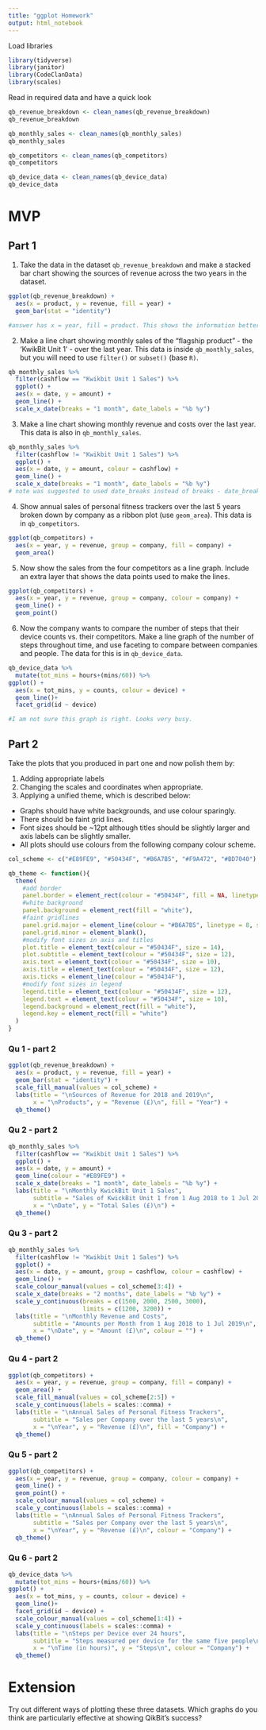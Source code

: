 ```yaml
---
title: "ggplot Homework"
output: html_notebook
---
```


Load libraries

```r
library(tidyverse)
library(janitor)
library(CodeClanData)
library(scales)
```

Read in required data and have a quick look

```r
qb_revenue_breakdown <- clean_names(qb_revenue_breakdown)
qb_revenue_breakdown

qb_monthly_sales <- clean_names(qb_monthly_sales)
qb_monthly_sales

qb_competitors <- clean_names(qb_competitors)
qb_competitors

qb_device_data <- clean_names(qb_device_data)
qb_device_data
```


# MVP

## Part 1

1. Take the data in the dataset `qb_revenue_breakdown` and make a stacked bar chart showing the sources of revenue across the two years in the dataset.

```r
ggplot(qb_revenue_breakdown) +
  aes(x = product, y = revenue, fill = year) +
  geom_bar(stat = "identity")

#answer has x = year, fill = product. This shows the information better.
```


2.	Make a line chart showing monthly sales of the "flagship product" - the 'KwikBit Unit 1' - over the last year. This data is inside `qb_monthly_sales`, but you will need to use `filter()` or `subset()` (base `R)`.

```r
qb_monthly_sales %>% 
  filter(cashflow == "Kwikbit Unit 1 Sales") %>% 
  ggplot() +
  aes(x = date, y = amount) +
  geom_line() +
  scale_x_date(breaks = "1 month", date_labels = "%b %y")
```

3.	Make a line chart showing monthly revenue and costs over the last year. This data is also in `qb_monthly_sales`.	

```r
qb_monthly_sales %>% 
  filter(cashflow != "Kwikbit Unit 1 Sales") %>% 
  ggplot() +
  aes(x = date, y = amount, colour = cashflow) +
  geom_line() +
  scale_x_date(breaks = "1 month", date_labels = "%b %y")
# note was suggested to used date_breaks instead of breaks - date_breaks seems to be depreciated?
```

4.	Show annual sales of personal fitness trackers over the last 5 years broken down by company as a ribbon plot (use `geom_area`). This data is in `qb_competitors`.

```r
ggplot(qb_competitors) +
  aes(x = year, y = revenue, group = company, fill = company) +
  geom_area()
```

5. Now show the sales from the four competitors as a line graph. Include an extra layer that shows the data points used to make the lines.

```r
ggplot(qb_competitors) +
  aes(x = year, y = revenue, group = company, colour = company) +
  geom_line() +
  geom_point()
```

6. Now the company wants to compare the number of steps that their device counts vs. their competitors. Make a line graph of the number of steps throughout time, and use faceting to compare between companies and people. The data for this is in `qb_device_data`.

```r
qb_device_data %>% 
  mutate(tot_mins = hours+(mins/60)) %>% 
ggplot() +
  aes(x = tot_mins, y = counts, colour = device) +
  geom_line()+
  facet_grid(id ~ device)

#I am not sure this graph is right. Looks very busy.
```


## Part 2 

Take the plots that you produced in part one and now polish them by:

1. Adding appropriate labels
2. Changing the scales and coordinates when appropriate.
3. Applying a unified theme, which is described below:
  * Graphs should have white backgrounds, and use colour sparingly.
  * There should be faint grid lines.
  * Font sizes should be ~12pt although titles should be slightly larger and axis labels can be slightly smaller. 
  * All plots should use colours from the following company colour scheme.

```r
col_scheme <- c("#E89FE9", "#50434F", "#B6A7B5", "#F9A472", "#BD7040")
```

```r
qb_theme <- function(){
  theme(
    #add border
    panel.border = element_rect(colour = "#50434F", fill = NA, linetype = 1),
    #white background
    panel.background = element_rect(fill = "white"),
    #faint gridlines
    panel.grid.major = element_line(colour = "#B6A7B5", linetype = 8, size = 0.25),
    panel.grid.minor = element_blank(),
    #modify font sizes in axis and titles
    plot.title = element_text(colour = "#50434F", size = 14),
    plot.subtitle = element_text(colour = "#50434F", size = 12),
    axis.text = element_text(colour = "#50434F", size = 10),
    axis.title = element_text(colour = "#50434F", size = 12),
    axis.ticks = element_line(colour = "#50434F"),
    #modify font sizes in legend
    legend.title = element_text(colour = "#50434F", size = 12),
    legend.text = element_text(colour = "#50434F", size = 10),
    legend.background = element_rect(fill = "white"),
    legend.key = element_rect(fill = "white")
  )
}
```


### Qu 1 - part 2
```r
ggplot(qb_revenue_breakdown) +
  aes(x = product, y = revenue, fill = year) +
  geom_bar(stat = "identity") +
  scale_fill_manual(values = col_scheme) +
  labs(title = "\nSources of Revenue for 2018 and 2019\n",
       x = "\nProducts", y = "Revenue (£)\n", fill = "Year") +
  qb_theme()
```

### Qu 2 - part 2
```r
qb_monthly_sales %>% 
  filter(cashflow == "Kwikbit Unit 1 Sales") %>% 
  ggplot() +
  aes(x = date, y = amount) +
  geom_line(colour = "#E89FE9") +
  scale_x_date(breaks = "1 month", date_labels = "%b %y") +
  labs(title = "\nMonthly KwickBit Unit 1 Sales",
       subtitle = "Sales of KwickBit Unit 1 from 1 Aug 2018 to 1 Jul 2019\n",
       x = "\nDate", y = "Total Sales (£)\n") +
  qb_theme()
```

### Qu 3 - part 2

```r
qb_monthly_sales %>% 
  filter(cashflow != "Kwikbit Unit 1 Sales") %>% 
  ggplot() +
  aes(x = date, y = amount, group = cashflow, colour = cashflow) +
  geom_line() +
  scale_colour_manual(values = col_scheme[3:4]) +
  scale_x_date(breaks = "2 months", date_labels = "%b %y") +
  scale_y_continuous(breaks = c(1500, 2000, 2500, 3000), 
                     limits = c(1200, 3200)) +
  labs(title = "\nMonthly Revenue and Costs",
       subtitle = "Amounts per Month from 1 Aug 2018 to 1 Jul 2019\n",
       x = "\nDate", y = "Amount (£)\n", colour = "") +
  qb_theme()
```

### Qu 4 - part 2

```r
ggplot(qb_competitors) +
  aes(x = year, y = revenue, group = company, fill = company) +
  geom_area() +
  scale_fill_manual(values = col_scheme[2:5]) +
  scale_y_continuous(labels = scales::comma) +
  labs(title = "\nAnnual Sales of Personal Fitness Trackers",
       subtitle = "Sales per Company over the last 5 years\n",
       x = "\nYear", y = "Revenue (£)\n", fill = "Company") +
  qb_theme()
```

### Qu 5 - part 2

```r
ggplot(qb_competitors) +
  aes(x = year, y = revenue, group = company, colour = company) +
  geom_line() +
  geom_point() +
  scale_colour_manual(values = col_scheme) +
  scale_y_continuous(labels = scales::comma) +
  labs(title = "\nAnnual Sales of Personal Fitness Trackers",
       subtitle = "Sales per Company over the last 5 years\n",
       x = "\nYear", y = "Revenue (£)\n", colour = "Company") +
  qb_theme()
```

### Qu 6 - part 2

```r
qb_device_data %>% 
  mutate(tot_mins = hours+(mins/60)) %>% 
ggplot() +
  aes(x = tot_mins, y = counts, colour = device) +
  geom_line()+
  facet_grid(id ~ device) +  
  scale_colour_manual(values = col_scheme[1:4]) +
  scale_y_continuous(labels = scales::comma) +
  labs(title = "\nSteps per Device over 24 hours",
       subtitle = "Steps measured per device for the same five people\n",
       x = "\nTime (in hours)", y = "Steps\n", colour = "Company") +
  qb_theme()
```


# Extension

Try out different ways of plotting these three datasets. Which graphs do you think are particularly effective at showing QikBit's success?
